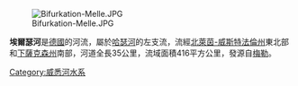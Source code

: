 [[Image:Bifurkation-Melle.JPG|right]]

'''埃爾瑟河'''是[[德國|德國]]的河流，屬於[[哈瑟河|哈瑟河]]的左支流，流經[[北萊茵-威斯特法倫州|北萊茵-威斯特法倫州]]東北部和[[下薩克森州|下薩克森州]]南部，河道全長35公里，流域面積416平方公里，發源自[[梅勒_(德國)|梅勒]]。

{{Germany-geo-stub}}
[[Category:威悉河水系|Category:威悉河水系]]